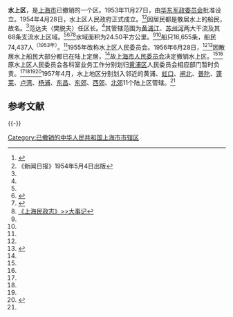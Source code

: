 {{Infobox China County
| county  = 水上区
| Photo = Suzhou_Creek.jpg
| Photoname = 从[[乌镇路桥|乌镇路桥]]看[[苏州河|苏州河]]
| state = {{PRC}}
| map = 
| map size = 
| mapofstate=
| Pinyin   = Shuishang Qu
| Belong = [[上海市|上海市]]
| Types= [[市辖区|市辖区]]
| founded = 1953年
| admincode= 
| seat = 
| officerTitle= 区长
| officer= 范达夫
| division = 13
| town =
| township =
| subdistrict =
| post code =
| phone code = 021
| coordinate = 
| area = 24.50平方公里
| area land =  
| area water = 24.50平方公里 
| census yr = 
| pop = 
| density = 
| GDP = 
| web = 
}}

'''水上区'''，是[[上海市|上海市]]已撤销的一个区。1953年11月27日，由[[华东军政委员会|华东军政委员会]]批准设立。1954年4月28日，水上区人民政府正式成立。<ref name="上海人民政府志大事记">{{Cite web |url=http://www.shtong.gov.cn/newsite/node2/node2245/node72907/node72911/userobject1ai85507.html |title=《上海人民政府志》>>大事记 |accessdate=2019-04-15 |archive-date=2014-06-05 |archive-url=https://web.archive.org/web/20140605061924/http://shtong.gov.cn/newsite/node2/node2245/node72907/node72911/userobject1ai85507.html |dead-url=no }}</ref><ref name="新闻日报">《新闻日报》1954年5月4日出版</ref>因居民都是散居水上的船民，故名。<ref name="上海地名志区县"></ref>范达夫（樊脱夫）任区长。<ref name="新闻日报"></ref>其管辖范围为[[黄浦江|黄浦江]]、[[苏州河|苏州河]]两大干流及其68条支流水上区域。<ref name="上海人民政府志大事记"></ref><ref name="上海地名志区县">{{Cite web |url=http://www.shtong.gov.cn/newsite/node2/node2245/node70862/node70868/node70907/node70910/userobject1ai73647.html |title=《上海地名志》>>第二篇 政区地名>>第一章 市、区、县>>第二节 区、县 |access-date=2019-04-15 |archive-date=2014-12-04 |archive-url=https://web.archive.org/web/20141204132139/http://www.shtong.gov.cn/newsite/node2/node2245/node70862/node70868/node70907/node70910/userobject1ai73647.html |dead-url=no }}</ref><ref name="上海民政志解放后区划管理">{{Cite web |url=http://www.shtong.gov.cn/newsite/node2/node2245/node65977/node65987/node66011/userobject1ai61577.html |title=《上海民政志》>>第二章 行政区划管理>>第二节 解放后区划管理 |accessdate=2019-04-15 |archive-date=2016-03-27 |archive-url=https://web.archive.org/web/20160327054518/http://www.shtong.gov.cn/Newsite/node2/node2245/node65977/node65987/node66011/userobject1ai61577.html |dead-url=no }}</ref><ref name="上海民政志大事记">[http://www.shtong.gov.cn/newsite/node2/node2245/node65977/node65981/userobject1ai61532.html 《上海民政志》>>大事记]</ref>水域面积为24.50平方公里。<ref name="上海民政志解放后区划管理"></ref><ref name="上海民政志大事记"></ref>船只16,655条，船民74,437人<sup>（1953年）</sup>。<ref name="上海民政志解放后区划管理"></ref>1955年改称水上区人民委员会。1956年6月28日，<ref name="上海人民政府志大事记"></ref><ref name="黄浦区志大事记">{{Cite web |url=http://www.shtong.gov.cn/newsite/node2/node4/node2249/huangpu/node34380/userobject1ai19197.html |title=《黄浦区志》>>大事记 |accessdate=2019-04-15 |archive-date=2019-04-15 |archive-url=https://web.archive.org/web/20190415143645/http://www.shtong.gov.cn/newsite/node2/node4/node2249/huangpu/node34380/userobject1ai19197.html |dead-url=no }}</ref>因散居水上船民大部分都已在陆上定居，<ref name="上海地名志区县"></ref>故[[上海市人民委员会|上海市人民委员会]]决定撤销水上区。<ref name="上海人民政府志大事记"></ref><ref name="黄浦区志大事记"></ref>原水上区人民委员会各科室业务工作分别划归[[黄浦区|黄浦区]]人民委员会相应部门暂时负责。<ref name="上海人民政府志大事记"></ref><ref name="上海民政志解放后区划管理"></ref><ref name="黄浦区志大事记"></ref><ref name="黄浦区志沿革">{{Cite web |url=http://www.shtong.gov.cn/newsite/node2/node4/node2249/huangpu/node35369/node35371/node62444/userobject1ai20295.html |title=《黄浦区志》>>第二十一编 政府>>第一章 组织机构>>第一节 沿革 |accessdate=2019-04-15 |archive-date=2016-03-26 |archive-url=https://web.archive.org/web/20160326113519/http://www.shtong.gov.cn/Newsite/node2/node4/node2249/huangpu/node35369/node35371/node62444/userobject1ai20295.html |dead-url=no }}</ref>1957年4月，水上地区分别划入邻近的黄浦、[[虹口区|虹口]]、[[闸北区|闸北]]、[[普陀区_(上海市)|普陀]]、[[蓬莱区|蓬莱]]、[[卢湾区|卢湾]]、[[杨浦区|杨浦]]、[[东昌区_(上海市)|东昌]]、[[东郊区|东郊]]、[[西郊区|西郊]]、[[北郊区|北郊]]11个陆上区管辖。<ref name="上海民政志解放后区划管理"></ref>

==参考文献==
{{Reflist}}

{{-}}
{{中华人民共和国上海市已撤销县级行政区}}

[[Category:已撤销的中华人民共和国上海市市辖区|Category:已撤销的中华人民共和国上海市市辖区]]